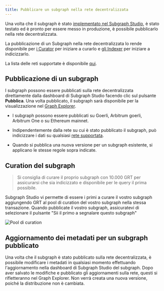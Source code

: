 ```yaml
---
title: Pubblicare un subgraph nella rete decentralizzata
---
```


Una volta che il subgraph è stato [implementato nel Subgraph Studio](/deploying/deploying-a-subgraph-to-studio), è stato testato ed è pronto per essere messo in produzione, è possibile pubblicarlo nella rete decentralizzata.

La pubblicazione di un Subgraph nella rete decentralizzata lo rende disponibile per [i Сurator](/network/curating) per iniziare a curarlo e [gli Indexer](/network/indexing) per iniziare a indicizzarlo.

<VideoEmbed youtube="HfDgC2oNnwo" />

La lista delle reti supportate è disponibile [qui](/developing/supported-networks).

## Pubblicazione di un subgraph

I subgraph possono essere pubblicati sulla rete decentralizzata direttamente dalla dashboard di Subgraph Studio facendo clic sul pulsante **Pubblica**. Una volta pubblicato, il subgraph sarà disponibile per la visualizzazione nel [Graph Explorer](https://thegraph.com/explorer/).

- I subgraph possono essere pubblicati su Goerli, Arbitrum goerli, Arbitrum One o su Ethereum mainnet.

- Indipendentemente dalla rete su cui è stato pubblicato il subgraph, può indicizzare i dati su qualsiasi [rete supportata](/developing/supported-networks).

- Quando si pubblica una nuova versione per un subgraph esistente, si applicano le stesse regole sopra indicate.

## Curation del subgraph

> Si consiglia di curare il proprio subgraph con 10.000 GRT per assicurarsi che sia indicizzato e disponibile per le query il prima possibile.

Subgraph Studio vi permette di essere i primi a curare il vostro subgraph aggiungendo GRT al pool di curation del vostro subgraph nella stessa transazione. Quando pubblicate il vostro subgraph, assicuratevi di selezionare il pulsante "Sii il primo a segnalare questo subgraph"

![Pool di curation](/img/curate-own-subgraph-tx.png)

## Aggiornamento dei metadati per un subgraph pubblicato

Una volta che il subgraph è stato pubblicato sulla rete decentralizzata, è possibile modificare i metadati in qualsiasi momento effettuando l'aggiornamento nella dashboard di Subgraph Studio del subgraph. Dopo aver salvato le modifiche e pubblicato gli aggiornamenti sulla rete, questi si rifletteranno nel Graph Explorer. Non verrà creata una nuova versione, poiché la distribuzione non è cambiata.
